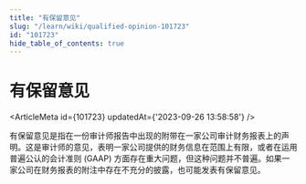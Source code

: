 ```yaml
---
title: "有保留意见"
slug: "/learn/wiki/qualified-opinion-101723"
id: "101723"
hide_table_of_contents: true
---
```



# 有保留意见

<ArticleMeta id={101723} updatedAt={'2023-09-26 13:58:58'} />
<div className='border-solid border-b border-t-0 my-4 border-[var(--ifm-color-gray-300)]' />

有保留意见是指在一份审计师报告中出现的附带在一家公司审计财务报表上的声明。这是审计师的意见，表明一家公司提供的财务信息在范围上有限，或者在运用普遍公认的会计准则 (GAAP) 方面存在重大问题，但这种问题并不普遍。如果一家公司在财务报表的附注中存在不充分的披露，也可能发表有保留意见。
